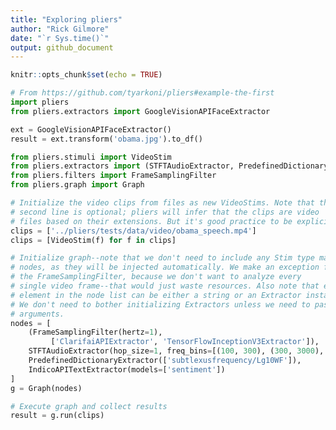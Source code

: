 ```yaml
---
title: "Exploring pliers"
author: "Rick Gilmore"
date: "`r Sys.time()`"
output: github_document
---
```


```r
knitr::opts_chunk$set(echo = TRUE)
```

```python
# From https://github.com/tyarkoni/pliers#example-the-first
import pliers
from pliers.extractors import GoogleVisionAPIFaceExtractor

ext = GoogleVisionAPIFaceExtractor()
result = ext.transform('obama.jpg').to_df()
```

```python
from pliers.stimuli import VideoStim
from pliers.extractors import (STFTAudioExtractor, PredefinedDictionaryExtractor, ComplexTextExtractor, ClarifaiAPIExtractor, IndicoAPITextExtractor)
from pliers.filters import FrameSamplingFilter
from pliers.graph import Graph

# Initialize the video clips from files as new VideoStims. Note that the
# second line is optional; pliers will infer that the clips are video
# files based on their extensions. But it's good practice to be explicit.
clips = ['../pliers/tests/data/video/obama_speech.mp4']
clips = [VideoStim(f) for f in clips]

# Initialize graph--note that we don't need to include any Stim type manipulation
# nodes, as they will be injected automatically. We make an exception for
# the FrameSamplingFilter, because we don't want to analyze every
# single video frame--that would just waste resources. Also note that each
# element in the node list can be either a string or an Extractor instance.
# We don't need to bother initializing Extractors unless we need to pass
# arguments.
nodes = [
    (FrameSamplingFilter(hertz=1),
         ['ClarifaiAPIExtractor', 'TensorFlowInceptionV3Extractor']),
    STFTAudioExtractor(hop_size=1, freq_bins=[(100, 300), (300, 3000), (3000, 20000)]),
    PredefinedDictionaryExtractor(['subtlexusfrequency/Lg10WF']),
    IndicoAPITextExtractor(models=['sentiment'])
]
g = Graph(nodes)

# Execute graph and collect results
result = g.run(clips)
```
